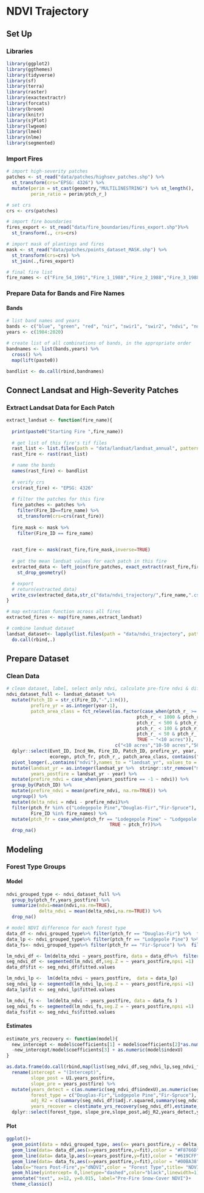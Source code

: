# NDVI Trajectory

## Set Up

### Libraries 

```r
library(ggplot2)
library(ggthemes)
library(tidyverse)
library(sf)
library(terra)
library(raster)
library(exactextractr)
library(forcats)
library(broom)
library(knitr)
library(sjPlot)
library(lwgeom)
library(lme4)
library(nlme)
library(segmented)
```

### Import Fires

```r
# import high-severity patches
patches <- st_read("data/patches/highsev_patches.shp") %>% 
  st_transform(crs="EPSG: 4326") %>% 
  mutate(perim = st_cast(geometry,"MULTILINESTRING") %>% st_length(),
         perim_ratio = perim/ptch_r_)

# set crs
crs <- crs(patches)

# import fire boundaries
fires_export <- st_read("data/fire_boundaries/fires_export.shp")%>% 
  st_transform(., crs=crs)

# import mask of plantings and fires
mask <- st_read("data/patches/points_dataset_MASK.shp") %>% 
  st_transform(crs=crs) %>% 
  st_join(.,fires_export)

# final fire list
fire_names <- c("Fire_54_1991","Fire_1_1988","Fire_2_1988","Fire_3_1988","Fire_4_1988","Fire_7_1988","Fire_9_1988","Fire_10_1988","Fire_11_1988","Fire_12_1988","Fire_13_1988","Fire_14_1988","Fire_15_1988","Fire_16_1988","Fire_18_1988","Fire_19_1988","Fire_20_1988","Fire_22_1988","Fire_23_1988","Fire_25_1988","Fire_26_1988","Fire_28_1988","Fire_29_1988","Fire_31_1988","Fire_32_1989","Fire_33_1989","Fire_35_1989","Fire_38_1989","Fire_41_1989","Fire_42_1989","Fire_48_1990","Fire_49_1991","Fire_50_1991","Fire_51_1991")
```

### Prepare Data for Bands and Fire Names

#### Bands
```r
# list band names and years
bands <- c("blue", "green", "red", "nir", "swir1", "swir2", "ndvi", "ndwi", "nbr", "nbr2", "ndsi", "ndfsi", "evi")
years <- c(1984:2020)

# create list of all combinations of bands, in the appropriate order
bandnames <- list(bands,years) %>%
  cross() %>%
  map(lift(paste0))

bandlist <- do.call(rbind,bandnames)
```

## Connect Landsat and High-Severity Patches

### Extract Landsat Data for Each Patch

```r
extract_landsat <- function(fire_name){
  
  print(paste0("Starting Fire ",fire_name))
  
  # get list of this fire's tif files
  rast_list <- list.files(path = "data/landsat/landsat_annual", pattern = str_c(fire_name,".tif"), all.files=TRUE, full.names=TRUE)
  rast_fire <- rast(rast_list)

  # name the bands
  names(rast_fire) <- bandlist
  
  # verify crs
  crs(rast_fire) <- "EPSG: 4326"
  
  # filter the patches for this fire
  fire_patches <- patches %>% 
    filter(Fire_ID==fire_name) %>% 
    st_transform(crs=crs(rast_fire))
    
  fire_mask <- mask %>% 
    filter(Fire_ID == fire_name)
  

  rast_fire <- mask(rast_fire,fire_mask,inverse=TRUE)
  
  # get the mean landsat values for each patch in this fire
  extracted_data <- left_join(fire_patches, exact_extract(rast_fire,fire_patches, append_cols = TRUE, max_cells_in_memory = 3e+08, fun = "mean")) %>% 
    st_drop_geometry()

  # export
  # return(extracted_data)
  write_csv(extracted_data,str_c("data/ndvi_trajectory/",fire_name,".csv"))
}
```

```r
# map extraction function across all fires
extracted_fires <- map(fire_names,extract_landsat)
```

```r
# combine landsat dataset
landsat_dataset<- lapply(list.files(path = "data/ndvi_trajectory", pattern = str_c("Fire"), all.files=TRUE, full.names=TRUE),read_csv) %>% 
  do.call(rbind,.) 
```

## Prepare Dataset 

### Clean Data

```r
# clean dataset, label, select only ndvi, calculate pre-fire ndvi & differenced ndvi
ndvi_dataset_full <- landsat_dataset %>% 
  mutate(Patch_ID = str_c(Fire_ID,"-",1:n()),
         prefire_yr = as.integer(year-1),
         patch_area_class = fct_relevel(as.factor(case_when(ptch_r_ >= 1000 ~ ">1000 acres",
                                                ptch_r_ < 1000 & ptch_r_ >= 500 ~ "500-1000 acres",
                                                ptch_r_ < 500 & ptch_r_ >= 100 ~ "100-500 acres",
                                                ptch_r_ < 100 & ptch_r_ >= 50 ~ "50-100 acres",
                                                ptch_r_ < 50 & ptch_r_ >= 10 ~ "10-50 acres",
                                                TRUE ~ "<10 acres")),
                                        c("<10 acres","10-50 acres","50-100 acres","100-500 acres","500-1000 acres",">1000 acres"))) %>% 
  dplyr::select(Evnt_ID, Incd_Nm, Fire_ID, Patch_ID, prefire_yr, year, 
                ecoregn, ptch_fr, ptch_r_, patch_area_class, contains("ndvi")) %>%
  pivot_longer(.,contains("ndvi"),names_to = "landsat_yr", values_to = "ndvi")%>% 
  mutate(landsat_yr = as.integer(landsat_yr %>%  stringr::str_remove("mean.ndvi")),
         years_postfire = landsat_yr - year) %>% 
  mutate(prefire_ndvi = case_when(years_postfire == -1 ~ ndvi)) %>% 
  group_by(Patch_ID) %>% 
  mutate(prefire_ndvi = mean(prefire_ndvi, na.rm=TRUE)) %>%
  ungroup() %>% 
  mutate(delta_ndvi = ndvi - prefire_ndvi)%>%  
  filter(ptch_fr %in% c("Lodegepole Pine","Douglas-Fir","Fir-Spruce"),
         Fire_ID %in% fire_names) %>% 
  mutate(ptch_fr = case_when(ptch_fr == "Lodegepole Pine" ~ "Lodgepole Pine",
                                      TRUE ~ ptch_fr))%>% 
  drop_na() 
```

## Modeling

### Forest Type Groups

#### Model 
```r
ndvi_grouped_type <- ndvi_dataset_full %>% 
  group_by(ptch_fr,years_postfire) %>% 
  summarize(ndvi=mean(ndvi,na.rm=TRUE),
            delta_ndvi = mean(delta_ndvi,na.rm=TRUE)) %>% 
  drop_na()

# model NDVI difference for each forest type
data_df <- ndvi_grouped_type%>% filter(ptch_fr == "Douglas-Fir") %>%  filter(years_postfire>=0)
data_lp <- ndvi_grouped_type%>% filter(ptch_fr == "Lodgepole Pine") %>%  filter(years_postfire>=0)
data_fs<- ndvi_grouped_type%>% filter(ptch_fr == "Fir-Spruce") %>%  filter(years_postfire>=0)

lm_ndvi_df <- lm(delta_ndvi ~ years_postfire, data = data_df%>%  filter(years_postfire>=0))
seg_ndvi_df <- segmented(lm_ndvi_df,seg.Z = ~ years_postfire,npsi =1)
data_df$fit <- seg_ndvi_df$fitted.values

lm_ndvi_lp <-  lm(delta_ndvi ~ years_postfire,  data = data_lp)
seg_ndvi_lp <- segmented(lm_ndvi_lp,seg.Z = ~ years_postfire,npsi =1)
data_lp$fit <- seg_ndvi_lp$fitted.values

lm_ndvi_fs <-  lm(delta_ndvi ~ years_postfire, data = data_fs )
seg_ndvi_fs <- segmented(lm_ndvi_fs,seg.Z = ~ years_postfire,npsi =1)
data_fs$fit <- seg_ndvi_fs$fitted.values
```

#### Estimates

```r
estimate_yrs_recovery <- function(model){
  new_intercept <- model$coefficients[1] + model$coefficients[2]*as.numeric(model$indexU)
  -new_intercept/model$coefficients[3] + as.numeric(model$indexU)
}

as.data.frame(do.call(rbind,map(list(seg_ndvi_df,seg_ndvi_lp,seg_ndvi_fs), coef))) %>%
  rename(intercept = "(Intercept)",
         slope_post = U1.years_postfire,
         slope_pre = years_postfire) %>% 
  mutate(years_detect = c(as.numeric(seg_ndvi_df$indexU),as.numeric(seg_ndvi_lp$indexU),as.numeric(seg_ndvi_fs$indexU)),
         forest_type = c("Douglas-Fir","Lodgepole Pine","Fir-Spruce"),
         adj_R2 = c(summary(seg_ndvi_df)$adj.r.squared,summary(seg_ndvi_lp)$adj.r.squared,summary(seg_ndvi_fs)$adj.r.squared),
         years_recover = c(estimate_yrs_recovery(seg_ndvi_df),estimate_yrs_recovery(seg_ndvi_lp),estimate_yrs_recovery(seg_ndvi_fs)))%>% 
  dplyr::select(forest_type, slope_pre,slope_post,adj_R2,years_detect,years_recover)
```

#### Plot

```r
ggplot()+
  geom_point(data = ndvi_grouped_type, aes(x= years_postfire,y = delta_ndvi,color = ptch_fr)) +
  geom_line(data= data_df,aes(x=years_postfire,y=fit),color = "#F8766D") +
  geom_line(data= data_lp,aes(x=years_postfire,y=fit),color = "#619CFF") +
  geom_line(data= data_fs,aes(x=years_postfire,y=fit),color = "#00BA38") +
  labs(x="Years Post-Fire",y="dNDVI",color = "Forest Type",title= "NDVI Change Overtime 30 Years Post-Fire", subtitle = "Comparing Forest Types") +
  geom_hline(yintercept= 0,linetype="dashed",color="black",linewidth=1)+
  annotate("text", x=12, y=0.015, label="Pre-Fire Snow-Cover NDVI")+
  theme_classic()
```


